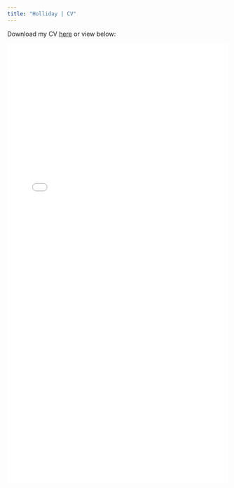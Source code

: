 ```yaml
---
title: "Holliday | CV"
---
```


<style>
  .title{
    display: none;
  }
</style>

<link rel="stylesheet" href="styles.css" type="text/css">

Download my CV <a href="deholliday.github.io/pdfs/Holliday_CV_web_v11272024.pdf" target="_blank">here</a> or view below:

<object data="pdfs/Holliday_CV_web_v11272024.pdf" type="application/pdf" width="100%" height="1000">
<embed src="pdfs/Holliday_CV_web_v11272024.pdf" type="application/pdf" width="100%" height="1000"/>
</object>